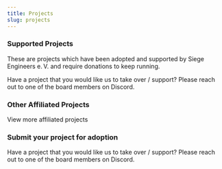 ```yaml
---
title: Projects
slug: projects
---
```



### Supported Projects

These are projects which have been adopted and supported by Siege Engineers&nbsp;e.&#8239;V. and require donations to keep running.

Have a project that you would like us to take over / support? Please reach out to one of the <Link to="/members#Board-Members">board members</Link> on Discord.


<div className="columns is-multiline mt-4">
  <div className="column is-half">
    <ProjectCard {...aoe2techtree}/>
  </div>
  <div className="column is-half">
    <ProjectCard {...aoe2cm}/>
  </div>
  <div className="column is-half">
    <ProjectCard {...aoe2map}/>
  </div>
  <div className="column is-half">
    <ProjectCard {...website}/>
  </div>
</div>

### Other Affiliated Projects

<Link to="/">View more affiliated projects</Link>

### Submit your project for adoption

Have a project that you would like us to take over / support? Please reach out to one of the <Link to="/members#Board-Members">board members</Link> on Discord.
